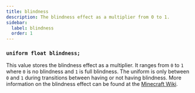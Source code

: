 ```yaml
---
title: blindness
description: The blindness effect as a multiplier from 0 to 1.
sidebar:
  label: blindness
  order: 1
---
```


### `uniform float blindness;`

This value stores the blindness effect as a multiplier. It ranges from `0` to `1` where `0` is no blindness and `1` is full blindness. The uniform is only between `0` and `1` during transitions between having or not having blindness. More information on the blindness effect can be found at the [Minecraft Wiki](https://minecraft.wiki/w/Blindness).